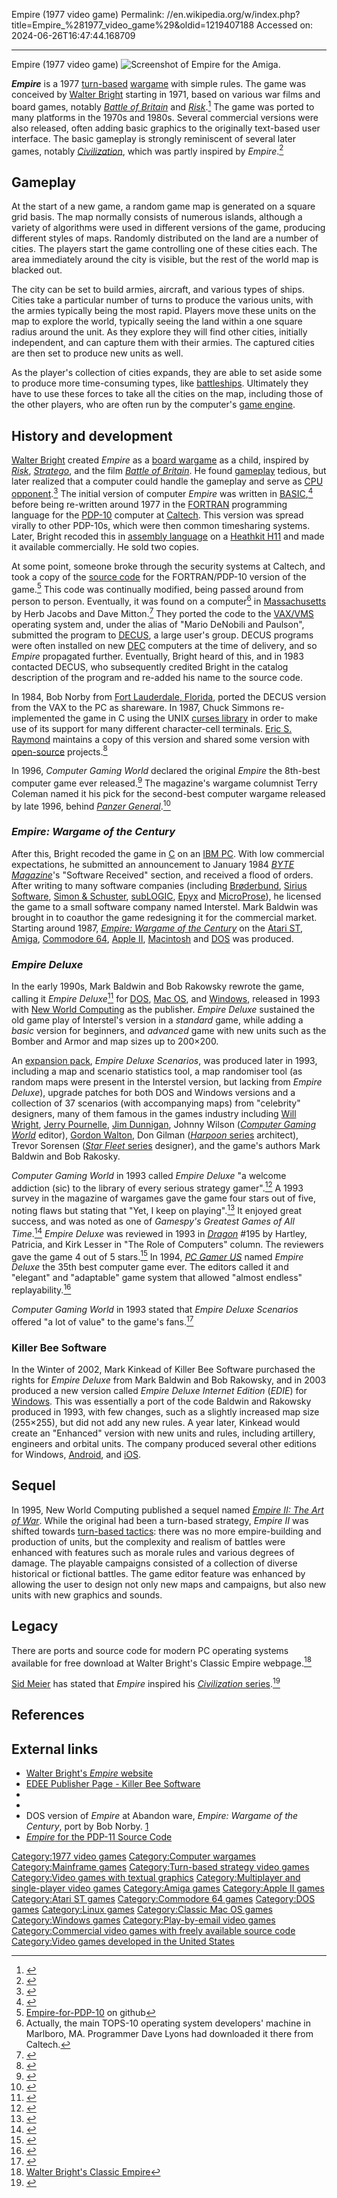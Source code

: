 Empire (1977 video game)
Permalink: //en.wikipedia.org/w/index.php?title=Empire_%281977_video_game%29&oldid=1219407188
Accessed on: 2024-06-26T16:47:44.168709



------
Empire (1977 video game)
{{short description|Wargame}}
{{For|other games with the name|Empire (disambiguation)#Gaming}}
{{Infobox video game
| title = Empire
| image = EmpireDeluxe.png
| caption = 
| developer = [[Walter Bright]] <br> Mark Baldwin (1987–1990s) <br> Bob Rakosky (1990s) <br> Mark Kinkead (2001–present)
| publisher = Interstel (1987) <br> [[New World Computing]] (1993) <br> Killer Bee Software (2002, 2004)
| designer = Walter Bright/Mark Baldwin (Deluxe) <br> Mark Kinkead (Enhanced)
| released = 1977, 1987–1988, 1993, 2002, 2004
| genre = [[Strategy video game|Strategy]], [[Wargame (video games)|wargame]], [[4x]]
| modes = [[Single-player video game|Single-player]] or [[Multiplayer video game|multiplayer]]
|platforms= [[PDP-10]] (1977), ~1987 ([[Atari ST]], [[Amiga]], [[Commodore 64]], [[Apple II]], [[Macintosh]], [[MS-DOS]]), [[Microsoft Windows|Windows]] (1993, 2002, 2004)
}}
[[File:EmpireOriginal.png|thumb|Screenshot of ''Empire'' for the Amiga.]]

'''''Empire''''' is a 1977 [[turn-based]] [[Computer wargame|wargame]] with simple rules. The game was conceived by [[Walter Bright]] starting in 1971, based on various war films and board games, notably ''[[Battle_of_Britain_(film)|Battle of Britain]]'' and ''[[Risk (game)|Risk]]''.<ref>{{cite web |url = http://www.classicempire.com/history.html |title = A Brief History of Empire |first = Walter|last = Bright|year = 2000 |work = Walter Bright's Empire website}}</ref> The game was ported to many platforms in the 1970s and 1980s. Several commercial versions were also released, often adding basic graphics to the originally text-based user interface. The basic gameplay is strongly reminiscent of several later games, notably [[Civilization (video game)|''Civilization'']], which was partly inspired by ''Empire''.<ref>{{cite web |last1=Edwards |first1=Benj |title=The History of Civilization |url=https://www.gamasutra.com/view/feature/129947/the_history_of_civilization.php?page=2 |website=Gamasutra |date=18 July 2007 |access-date=31 March 2020}}</ref>

==Gameplay==
At the start of a new game, a random game map is generated on a square grid basis. The map normally consists of numerous islands, although a variety of algorithms were used in different versions of the game, producing different styles of maps. Randomly distributed on the land are a number of cities. The players start the game controlling one of these cities each. The area immediately around the city is visible, but the rest of the world map is blacked out.

The city can be set to build armies, aircraft, and various types of ships. Cities take a particular number of turns to produce the various units, with the armies typically being the most rapid. Players move these units on the map to explore the world, typically seeing the land within a one square radius around the unit. As they explore they will find other cities, initially independent, and can capture them with their armies. The captured cities are then set to produce new units as well.

As the player's collection of cities expands, they are able to set aside some to produce more time-consuming types, like [[battleship]]s. Ultimately they have to use these forces to take all the cities on the map, including those of the other players, who are often run by the computer's [[game engine]].

== History and development ==
[[Walter Bright]] created ''Empire'' as a [[board wargame]] as a child, inspired by ''[[Risk (game)|Risk]]'', ''[[Stratego]]'', and the film ''[[Battle of Britain (film)|Battle of Britain]]''. He found [[gameplay]] tedious, but later realized that a computer could handle the gameplay and serve as [[CPU opponent]].<ref name="madned20211020">{{Cite interview |last=Bright |first=Walter |interviewer=Mad Ned |title=A Talk With Computer Gaming Pioneer Walter Bright About Empire |url=https://madned.substack.com/p/a-talk-with-computer-gaming-pioneer |date=2021-10-20}}</ref> The initial version of computer ''Empire'' was written in [[BASIC]],<ref name="Hacker News Comment">{{cite web |last1=Bright |first1=Walter |url=https://news.ycombinator.com/item?id=22447269 |website=Hacker News |title=The Fortran I used for Empire was FORTRAN-10|publisher=Y Combinator |access-date=29 February 2020}}</ref> before being re-written around 1977 in the [[Fortran|FORTRAN]] programming language for the [[PDP-10]] computer at [[Caltech]]. This version was spread virally to other PDP-10s, which were then common timesharing systems. Later, Bright recoded this in [[assembly language]] on a [[Heathkit H11]] and made it available commercially. He sold two copies.

At some point, someone broke through the security systems at Caltech, and took a copy of the [[source code]] for the FORTRAN/PDP-10 version of the game.<ref>[https://github.com/DigitalMars/Empire-for-PDP-10 Empire-for-PDP-10] on github</ref> This code was continually modified, being passed around from person to person. Eventually, it was found on a computer<ref>Actually, the main TOPS-10 operating system developers' machine in Marlboro, MA. Programmer Dave Lyons had downloaded it there from Caltech.</ref> in [[Massachusetts]] by Herb Jacobs and Dave Mitton.<ref>{{cite web |url = https://groups.google.com/group/comp.sys.atari.st/tree/browse_frm/month/1987-11/904778d5991fb920?rnum=11&lnk=nl |title = ''Empire'' on comp.sys.atari.st |first = Walter |last = Bright |date = 1987-11-03}}</ref> They ported the code to the [[OpenVMS|VAX/VMS]] operating system and, under the alias of "Mario DeNobili and Paulson", submitted the program to [[DECUS]], a large user's group. DECUS programs were often installed on new [[Digital Equipment Corporation|DEC]] computers at the time of delivery, and so ''Empire'' propagated further. Eventually, Bright heard of this, and in 1983 contacted DECUS, who subsequently credited Bright in the catalog description of the program and re-added his name to the source code.{{Citation needed|date=October 2015}}

In 1984, Bob Norby from [[Fort Lauderdale, Florida]], ported the DECUS version from the VAX to the PC as shareware. In 1987, Chuck Simmons re-implemented the game in C using the UNIX [[curses (programming library)|curses library]] in order to make use of its support for many different character-cell terminals. [[Eric S. Raymond]] maintains a copy of this version and shared some version with [[open-source software|open-source]] projects.<ref>{{Cite web|url=http://esr.ibiblio.org/?p=5011|title=VMS-empire 1.10 released – Armed and Dangerous|date=23 August 2013}}</ref>

In 1996, ''Computer Gaming World'' declared the original ''Empire'' the 8th-best computer game ever released.<ref name=cgw150>{{cite magazine | author=Staff | title=150 Best (and 50 Worst) Games of All Time | magazine=[[Computer Gaming World]] | date=November 1996 | issue=148 | pages=63–65, 68, 72, 74, 76, 78, 80, 84, 88, 90, 94, 98}}</ref> The magazine's wargame columnist Terry Coleman named it his pick for the second-best computer wargame released by late 1996, behind ''[[Panzer General]]''.<ref name=15wargames>{{cite magazine | author=Coleman, Terry | title=Command Decisions | issue=148 | date=November 1996 | magazine=[[Computer Gaming World]] | pages=277, 280}}</ref>

=== ''Empire: Wargame of the Century'' ===
{{main|Empire: Wargame of the Century}}
After this, Bright recoded the game in [[C (programming language)|C]] on an [[IBM PC]]. With low commercial expectations, he submitted an announcement to January 1984 ''[[BYTE Magazine]]''<nowiki>'</nowiki>s "Software Received" section, and received a flood of orders. After writing to many software companies (including [[Broderbund|Brøderbund]], [[Sirius Software]], [[Simon & Schuster]], [[subLOGIC]], [[Epyx]] and [[MicroProse]]), he licensed the game to a small software company named Interstel. Mark Baldwin was brought in to coauthor the game redesigning it for the commercial market. Starting around 1987, ''[[Empire: Wargame of the Century]]'' on the [[Atari ST]], [[Amiga]], [[Commodore 64]], [[Apple II series|Apple II]], [[Macintosh]] and [[DOS]] was produced.{{Citation needed|date=October 2015}}

=== ''Empire Deluxe'' ===
In the early 1990s, Mark Baldwin and Bob Rakowsky rewrote the game, calling it ''Empire Deluxe''<ref>{{cite book | title=Empire Deluxe manual | publisher=New World Computing | year=1993 | place=Hollywood, California | pages=158–162}}</ref> for [[DOS]], [[Classic Mac OS|Mac OS]], and [[Microsoft Windows|Windows]], released in 1993 with [[New World Computing]] as the publisher. ''Empire Deluxe'' sustained the old game play of Interstel's version in a ''standard'' game, while adding a ''basic'' version for beginners, and ''advanced'' game with new units such as the Bomber and Armor and map sizes up to 200×200.{{Citation needed|date=October 2015}}

An [[expansion pack]], ''Empire Deluxe Scenarios'', was produced later in 1993, including a map and scenario statistics tool, a map randomiser tool (as random maps were present in the Interstel version, but lacking from ''Empire Deluxe''), upgrade patches for both DOS and Windows versions and a collection of 37 scenarios (with accompanying maps) from "celebrity" designers, many of them famous in the games industry including [[Will Wright (game designer)|Will Wright]], [[Jerry Pournelle]], [[Jim Dunnigan]], Johnny Wilson (''[[Computer Gaming World]]'' editor), [[Gordon Walton]], Don Gilman ([[Harpoon (series)|''Harpoon'' series]] architect), Trevor Sorensen ([[Star Fleet (game series)|''Star Fleet'' series]] designer), and the game's authors Mark Baldwin and Bob Rakosky.{{r|cgw199311}}

''Computer Gaming World'' in 1993 called ''Empire Deluxe'' "a welcome addiction (sic) to the library of every serious strategy gamer".<ref name="jeffers199306">{{cite news | url=http://www.cgwmuseum.org/galleries/index.php?year=1993&pub=2&id=107 | title=Megalomaniacs Succumb To Empire Deluxe Epidemic | magazine=Computer Gaming World | date=June 1993 | access-date=7 July 2014 | author=Jeffers, Sean | pages=144}}</ref> A 1993 survey in the magazine of wargames gave the game four stars out of five, noting flaws but stating that "Yet, I keep on playing".<ref name="brooks199111">{{cite news | url=http://www.cgwmuseum.org/galleries/index.php?year=1991&pub=2&id=88 | title=Computer Strategy and Wargames: The 1900-1950 Epoch / Part I (A-L) of an Annotated Paiktography | magazine=Computer Gaming World | date=November 1991 | access-date=18 November 2013 | author=Brooks, M. Evan | pages=138}}</ref> It enjoyed great success, and was noted as one of  ''Gamespy's Greatest Games of All Time''.<ref name=gspytop50>{{cite web | title = GameSpy's Top 50 Games of All Time | publisher = [[GameSpy]] | date = July 2001 | url = http://archive.gamespy.com/articles/july01/top505/ | access-date = 2009-04-04 | archive-url = https://web.archive.org/web/20070108183511/http://archive.gamespy.com/articles/july01/top505/ | archive-date = 2007-01-08 | url-status = dead}}</ref> ''Empire Deluxe'' was reviewed in 1993 in ''[[Dragon (magazine)|Dragon]]'' #195 by Hartley, Patricia, and Kirk Lesser in "The Role of Computers" column. The reviewers gave the game 4 out of 5 stars.<ref name="Dragon195">{{cite journal
|title=The Role of Computers
|last1=Lesser|last2=Lesser|last3=Lesser|first1=Hartley|first2=Patricia|first3=Kirk
|journal=Dragon
|issue=195
|date=July 1993
|pages=57–64}}</ref> In 1994, ''[[PC Gamer US]]'' named ''Empire Deluxe'' the 35th best computer game ever. The editors called it and "elegant" and "adaptable" game system that allowed "almost endless" replayability.<ref name=pcgamerustop40>{{cite magazine | author=<!--Staff--> | magazine=[[PC Gamer US]] | title=''PC Gamer'' Top 40: The Best Games of All Time | date=August 1994 | issue=3 | pages=32–42}}</ref>

''Computer Gaming World'' in 1993 stated that ''Empire Deluxe Scenarios'' offered "a lot of value" to the game's fans.<ref name="cgw199311">{{cite news | url=http://www.cgwmuseum.org/galleries/index.php?year=1993&pub=2&id=112 | title=A 3.1-Run Homer | magazine=Computer Gaming World | date=November 1993 | access-date=28 March 2016 | last1=Carroll | first1=Mark | last2=Emrich | first2=Alan | pages=178}}</ref>

=== Killer Bee Software ===
In the Winter of 2002, Mark Kinkead of Killer Bee Software purchased the rights for ''Empire Deluxe'' from Mark Baldwin and Bob Rakowsky, and in 2003 produced a new version called ''Empire Deluxe Internet Edition'' (''EDIE'') for [[Microsoft Windows|Windows]]. This was essentially a port of the code Baldwin and Rakowsky produced in 1993, with few changes, such as a slightly increased map size (255×255), but did not add any new rules. A year later, Kinkead would create an "Enhanced" version with new units and rules, including artillery, engineers and orbital units. The company produced several other editions for Windows, [[Android (operating system)|Android]], and [[iOS]].{{Citation needed|date=October 2015}}

==Sequel==
{{main|Empire II: The Art of War}}
In 1995, New World Computing published a sequel named ''[[Empire II: The Art of War]]''. While the original had been a turn-based strategy, ''Empire II'' was shifted towards [[turn-based tactics]]: there was no more empire-building and production of units, but the complexity and realism of battles were enhanced with features such as morale rules and various degrees of damage. The playable campaigns consisted of a collection of diverse historical or fictional battles. The game editor feature was enhanced by allowing the user to design not only new maps and campaigns, but also new units with new graphics and sounds.

==Legacy==
There are ports and source code for modern PC operating systems available for free download at Walter Bright's Classic Empire webpage.<ref>[http://www.classicempire.com/ Walter Bright's Classic Empire]</ref>

[[Sid Meier]] has stated that ''Empire'' inspired his [[Civilization (series)#History|''Civilization'' series]].<ref>{{cite web |url=https://www.gamedeveloper.com/design/the-history-of-civilization|title=The History of Civilization |first=Benj |last=Edwards |work=Gamasutra<!--originally--> |date=July 18, 2007 |access-date=September 16, 2023 |url-status=live |archive-url=https://web.archive.org/web/20230603085449/https://www.gamedeveloper.com/design/the-history-of-civilization |archive-date=2023-06-03}}</ref>

==References==
{{reflist|30em}}

==External links==
* [http://www.classicempire.com/ Walter Bright's ''Empire'' website]
* [http://killerbeesoftware.com/ EDEE Publisher Page - Killer Bee Software]
* {{MobyGames|id=/empire-deluxe|name=''Empire Deluxe''}}
* {{Internet Archive game|id=msdos_Empire_Deluxe_1993|title=Empire Deluxe}}
* DOS version of ''Empire'' at Abandon ware, ''Empire: Wargame of the Century'', port by Bob Norby. [https://www.abandonwaredos.com/abandonware-game.php?abandonware=Empire%3A+Wargame+of+the+Century&gid=1423]
* [https://github.com/DigitalMars/Empire-for-PDP-11/ ''Empire'' for the PDP-11 Source Code]

[[Category:1977 video games]]
[[Category:Computer wargames]]
[[Category:Mainframe games]]
[[Category:Turn-based strategy video games]]
[[Category:Video games with textual graphics]]
[[Category:Multiplayer and single-player video games]]
[[Category:Amiga games]]
[[Category:Apple II games]]
[[Category:Atari ST games]]
[[Category:Commodore 64 games]]
[[Category:DOS games]]
[[Category:Linux games]]
[[Category:Classic Mac OS games]]
[[Category:Windows games]]
[[Category:Play-by-email video games]]
[[Category:Commercial video games with freely available source code]]
[[Category:Video games developed in the United States]]